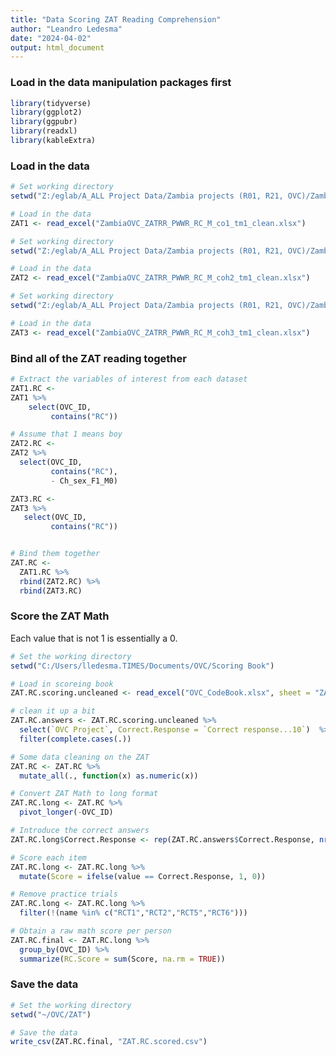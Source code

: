 ```yaml
---
title: "Data Scoring ZAT Reading Comprehension"
author: "Leandro Ledesma"
date: "2024-04-02"
output: html_document
---
```

### Load in the data manipulation packages first

```r
library(tidyverse)
library(ggplot2)
library(ggpubr)
library(readxl)
library(kableExtra)

```

### Load in the data

```r
# Set working directory
setwd("Z:/eglab/A_ALL Project Data/Zambia projects (R01, R21, OVC)/ZambiaOVC_2022/ZambiaOVC_CleanFiles/Cohort1_cleaned_July2021_forNan/C1T1")

# Load in the data
ZAT1 <- read_excel("ZambiaOVC_ZATRR_PWWR_RC_M_co1_tm1_clean.xlsx")

# Set working directory
setwd("Z:/eglab/A_ALL Project Data/Zambia projects (R01, R21, OVC)/ZambiaOVC_2022/ZambiaOVC_CleanFiles/Cohort2_cleanedJun2021_forNan/C2T1")

# Load in the data
ZAT2 <- read_excel("ZambiaOVC_ZATRR_PWWR_RC_M_coh2_tm1_clean.xlsx")

# Set working directory
setwd("Z:/eglab/A_ALL Project Data/Zambia projects (R01, R21, OVC)/ZambiaOVC_2022/ZambiaOVC_CleanFiles/Cohort3_cleaned_Jul2021_forNan/C3T1")

# Load in the data
ZAT3 <- read_excel("ZambiaOVC_ZATRR_PWWR_RC_M_coh3_tm1_clean.xlsx")

```

### Bind all of the ZAT reading together

```r
# Extract the variables of interest from each dataset
ZAT1.RC <-  
ZAT1 %>%
    select(OVC_ID, 
         contains("RC"))

# Assume that 1 means boy
ZAT2.RC <- 
ZAT2 %>%
  select(OVC_ID, 
         contains("RC"),
         - Ch_sex_F1_M0)

ZAT3.RC <- 
ZAT3 %>%
   select(OVC_ID, 
         contains("RC"))


# Bind them together
ZAT.RC <- 
  ZAT1.RC %>%
  rbind(ZAT2.RC) %>%
  rbind(ZAT3.RC)


```


### Score the ZAT Math

Each value that is not 1 is essentially a 0.

```r
# Set the working directory
setwd("C:/Users/lledesma.TIMES/Documents/OVC/Scoring Book")

# Load in scoreing book
ZAT.RC.scoring.uncleaned <- read_excel("OVC_CodeBook.xlsx", sheet = "ZAT_RC")

# clean it up a bit
ZAT.RC.answers <- ZAT.RC.scoring.uncleaned %>%
  select(`OVC Project`, Correct.Response = `Correct response...10`)  %>% 
  filter(complete.cases(.))

# Some data cleaning on the ZAT
ZAT.RC <- ZAT.RC %>%
  mutate_all(., function(x) as.numeric(x))

# Convert ZAT Math to long format
ZAT.RC.long <- ZAT.RC %>%
  pivot_longer(-OVC_ID)

# Introduce the correct answers
ZAT.RC.long$Correct.Response <- rep(ZAT.RC.answers$Correct.Response, nrow(ZAT.RC.long)/25)

# Score each item 
ZAT.RC.long <- ZAT.RC.long %>%
  mutate(Score = ifelse(value == Correct.Response, 1, 0))

# Remove practice trials
ZAT.RC.long <- ZAT.RC.long %>% 
  filter(!(name %in% c("RCT1","RCT2","RCT5","RCT6")))

# Obtain a raw math score per person
ZAT.RC.final <- ZAT.RC.long %>%
  group_by(OVC_ID) %>%
  summarize(RC.Score = sum(Score, na.rm = TRUE))

```


### Save the data

```r
# Set the working directory
setwd("~/OVC/ZAT")

# Save the data
write_csv(ZAT.RC.final, "ZAT.RC.scored.csv")

```